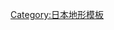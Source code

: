 {{Navbox
|name       = 日本丘陵
|state      = {{{state|}}}
|basestyle  = background:#skyblue
|title      = {{flagdeco|JPN}} [[日本地理#地形|日本丘陵]]
|image      =
|listclass  = hlist hlist-hyphen
|group1 = [[北海道|北海道地方]]
|list1  =
*[[宗谷丘陵]]
*{{link-ja|白糠丘陵|白糠丘陵}}
*{{link-ja|馬追丘陵|馬追丘陵}}

|group2 = [[東北地方]]
|list2  =
*''【[[青森縣]]】''{{link-ja|下北丘陵|下北丘陵}}
*''【[[宮城縣]]】''{{link-ja|陸前丘陵|陸前丘陵}}（{{link-ja|築館丘陵|築館丘陵}}、{{link-ja|篦岳丘陵|篦岳丘陵}}、{{link-ja|旭山丘陵|旭山丘陵}}、{{link-ja|大松澤丘陵|大松沢丘陵}}、{{link-ja|松島丘陵|松島丘陵}}、{{link-ja|七北田丘陵|七北田丘陵}}、{{link-ja|蕃山丘陵|蕃山丘陵}}、{{link-ja|青葉山丘陵|青葉山丘陵}}、{{link-ja|高館丘陵|高館丘陵}}、{{link-ja|愛島丘陵|愛島丘陵}}）
*''【[[福島縣]]】''{{link-ja|白河丘陵|白河丘陵}}
*{{link-ja|相雙丘陵|相双丘陵}}
*{{link-ja|常磐丘陵|常磐丘陵}}

|group3 = [[關東地方]]
|list3  =
*''【[[栃木縣]]】''{{link-ja|高久丘陵|高久丘陵}}
*{{link-ja|鹽那丘陵|塩那丘陵}}（喜連川丘陵）
*{{link-ja|宇都宮丘陵|宇都宮丘陵}}
*''【[[群馬縣]]】''{{link-ja|八王子丘陵|八王子丘陵}}（鹿田山丘陵、茶臼山丘陵、金山丘陵）
*''【[[埼玉縣]]】''{{link-ja|狹山丘陵|狭山丘陵}}
*{{link-ja|加治丘陵|加治丘陵}}
*{{link-ja|岩殿丘陵|岩殿丘陵}}
*{{link-ja|吉見丘陵|吉見丘陵}}
*{{link-ja|比企丘陵|比企丘陵}}
*{{link-ja|兒玉丘陵|児玉丘陵}}
*{{link-ja|松久丘陵|松久丘陵}}
*{{link-ja|毛呂山丘陵|毛呂山丘陵}}
*{{link-ja|高麗丘陵|高麗丘陵}}
*{{link-ja|吉田丘陵|吉田丘陵}}
*{{link-ja|尾田蒔丘陵|尾田蒔丘陵}}
*{{link-ja|羊山丘陵|羊山丘陵}}
*''【[[千葉縣]]】''{{link-ja|房總丘陵|房総丘陵}}
*''【[[東京都]]】''{{link-ja|多摩丘陵|多摩丘陵}}
*{{link-ja|加治丘陵|加治丘陵}}
*{{link-ja|狹山丘陵|狭山丘陵}}
*{{link-ja|草花丘陵|草花丘陵}}
*{{link-ja|加住丘陵|加住丘陵}}
*{{link-ja|永山丘陵|永山丘陵}}
*{{link-ja|青梅丘陵|青梅丘陵}}
*{{link-ja|霞丘陵|霞丘陵}}
*''【[[神奈川縣]]】''{{link-ja|三浦丘陵|三浦丘陵}}
*{{link-ja|大磯丘陵|大磯丘陵}}（高麗丘陵、涉澤丘陵、曾我丘陵）
*{{link-ja|多摩丘陵|多摩丘陵}}

|group4 = [[中部地方]]
|list4   = 
*''【[[新潟縣]]】''{{link-ja|東頸城丘陵|東頸城丘陵}}
*{{link-ja|魚沼丘陵|魚沼丘陵}}
*''【[[富山縣]]】''{{link-ja|魚沼丘陵|魚沼丘陵}}
*{{link-ja|射水丘陵|射水丘陵}}
*{{link-ja|寶達丘陵|宝達丘陵}}（二上丘陵）
*''【[[石川縣]]】''{{link-ja|寶達丘陵|宝達丘陵}}
*{{link-ja|能美丘陵|能美丘陵}}
*{{link-ja|奥能登丘陵|奥能登丘陵}}
*''【[[山梨縣]]】''{{link-ja|曾根丘陵|曽根丘陵}}
*''【[[靜岡縣]]】''{{link-ja|有度丘陵|有度丘陵}}
*''【[[愛知縣]]】''{{link-ja|尾張丘陵|尾張丘陵}}
*{{link-ja|知多丘陵|知多丘陵}}

|group5 = [[近畿地方]]
|list5  =
*''【[[滋賀縣]]】''{{link-ja|水口丘陵|水口丘陵}}
*''【[[京都府]]】''{{link-ja|桃山丘陵|桃山丘陵}}
*''【[[大阪府]]】''{{link-ja|千里丘陵|千里丘陵}}
*{{link-ja|泉北丘陵|泉北丘陵}}
*''【[[兵庫縣]]】''{{link-ja|津名丘陵|津名丘陵}}
*''【[[奈良縣]]】''{{link-ja|矢田丘陵|矢田丘陵}}
*{{link-ja|平城山丘陵|平城山丘陵}}
*{{link-ja|西京丘陵|西ノ京丘陵}}

|group6 = [[中國地方]]
|list6  =
*''【[[廣島縣]]】''{{link-ja|備北丘陵|備北丘陵}}

|group7 = [[四國|四國地方]]
|list7  =

|group8 = [[九州 (日本)|九州地方]]
|list8  =
*''【[[福岡縣]]】''{{link-ja|福崎丘陵|福崎丘陵}}
*''【[[佐賀縣]]】''{{link-ja|八藤丘陵|八藤丘陵}}
*''【[[熊本縣]]】''{{link-ja|茶臼山丘陵|茶臼山丘陵}}
*''【[[大分縣]]】''{{link-ja|上野丘陵|上野丘陵}}

}}
<noinclude>
[[Category:日本丘陵| ]]
[[Category:日本地形模板]]
</noinclude>